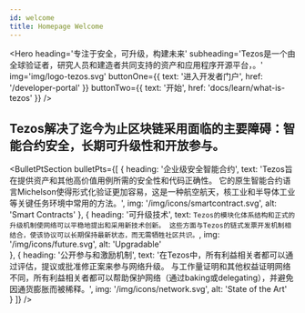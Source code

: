 ```yaml
---
id: welcome
title: Homepage Welcome 
---
```




<Hero
    heading='专注于安全，可升级，构建未来'
    subheading='Tezos是一个由全球验证者，研究人员和建造者共同支持的资产和应用程序开源平台，。'
    img='img/logo-tezos.svg'
    buttonOne={{
        text: '进入开发者门户',
        href: '/developer-portal'
    }}
    buttonTwo={{
        text: '开始',
        href: 'docs/learn/what-is-tezos'
    }}
/>

<Wrapper bg={colors.lightGrey} padded center id="key-barriers">

## Tezos解决了迄今为止区块链采用面临的主要障碍：智能合约安全，长期可升级性和开放参与。

</Wrapper>

<BulletPtSection
    bulletPts={[
        {
            heading: '企业级安全智能合约',
            text: 'Tezos旨在提供资产和其他高价值用例所需的安全性和代码正确性。 它的原生智能合约语言Michelson使得形式化验证更加容易，这是一种航空航天，核工业和半导体工业等关键任务环境中常用的方法。',
            img: '/img/icons/smartcontract.svg',
            alt: 'Smart Contracts'
        },
        {
            heading: '可升级技术',
            text: `Tezos的模块化体系结构和正式的升级机制使网络可以平稳地提出和采用新技术创新。 这些方面与Tezos的链式发票开发机制相结合，使该协议可以长期保持最新状态，而无需牺牲社区共识。`,
            img: '/img/icons/future.svg',
            alt: 'Upgradable'   
        },
        {
            heading: '公开参与和激励机制',
            text: '在Tezos中，所有利益相关者都可以通过评估，提议或批准修正案来参与网络升级。 与工作量证明和其他权益证明网络不同，所有利益相关者都可以帮助保护网络（通过baking或delegating），并避免因通货膨胀而被稀释。',
            img: '/img/icons/network.svg',
            alt: 'State of the Art'   
        }
    ]}
/>
